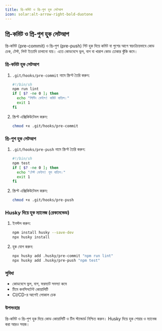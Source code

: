 ```yaml
---
title: প্রি-কমিট ও প্রি-পুশ হুক সেটআপ
icon: solar:alt-arrow-right-bold-duotone
---
```


## প্রি-কমিট ও প্রি-পুশ হুক সেটআপ

প্রি-কমিট (pre-commit) ও প্রি-পুশ (pre-push) গিট হুক দিয়ে কমিট বা পুশের আগে স্বয়ংক্রিয়ভাবে কোড চেক, টেস্ট, লিন্ট ইত্যাদি চালানো যায়। এতে কোডবেসে ভুল, বাগ বা খারাপ কোড ঢোকার ঝুঁকি কমে।

### প্রি-কমিট হুক সেটআপ
1. `.git/hooks/pre-commit` নামে স্ক্রিপ্ট তৈরি করুন:
   ```bash
   #!/bin/sh
   npm run lint
   if [ $? -ne 0 ]; then
     echo "লিন্টিং ফেইল! কমিট বাতিল।"
     exit 1
   fi
   ```
2. স্ক্রিপ্ট এক্সিকিউটেবল করুন:
   ```bash
   chmod +x .git/hooks/pre-commit
   ```

### প্রি-পুশ হুক সেটআপ
1. `.git/hooks/pre-push` নামে স্ক্রিপ্ট তৈরি করুন:
   ```bash
   #!/bin/sh
   npm test
   if [ $? -ne 0 ]; then
     echo "টেস্ট ফেইল! পুশ বাতিল।"
     exit 1
   fi
   ```
2. স্ক্রিপ্ট এক্সিকিউটেবল করুন:
   ```bash
   chmod +x .git/hooks/pre-push
   ```

### Husky দিয়ে হুক ম্যানেজ (রেকমেন্ডেড)
1. ইনস্টল করুন:
   ```bash
   npm install husky --save-dev
   npx husky install
   ```
2. হুক যোগ করুন:
   ```bash
   npx husky add .husky/pre-commit "npm run lint"
   npx husky add .husky/pre-push "npm test"
   ```

### সুবিধা
- কোডবেসে ভুল, বাগ, ফরম্যাট সমস্যা কমে
- টিমে কনসিসটেন্ট কোয়ালিটি
- CI/CD-র আগেই লোকাল চেক

### উপসংহার
প্রি-কমিট ও প্রি-পুশ হুক দিয়ে কোড কোয়ালিটি ও টিম স্ট্যান্ডার্ড নিশ্চিত করুন। Husky দিয়ে হুক শেয়ার ও ম্যানেজ করা আরও সহজ।

